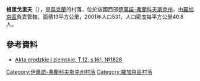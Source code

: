 {{coord|49|20|4|N|24|25|27|E|scale:30000|display=title}}

'''格里戈里夫'''（{{lang-uk|Григорів}}），是[[烏克蘭|烏克蘭]]的村落，位於該國西部[[伊萬諾-弗蘭科夫斯克州|伊萬諾-弗蘭科夫斯克州]]，由[[羅加京區|羅加京區]]負責管轄，面積13平方公里，2001年人口531，人口密度每平方公里40.8人。

==參考資料==
*[http://polona.pl/item/665606/90/ Akta grodzkie i ziemskie, T.12, s.161, №1828] {{Wayback|url=http://polona.pl/item/665606/90/ |date=20160105035905 }} {{ref-la}}

{{DEFAULTSORT:Григорів}}
[[Category:伊萬諾-弗蘭科夫斯克州村落|Category:伊萬諾-弗蘭科夫斯克州村落]]
[[Category:羅加京區村落|Category:羅加京區村落]]


{{IvanoFrankivsk-geo-stub}}